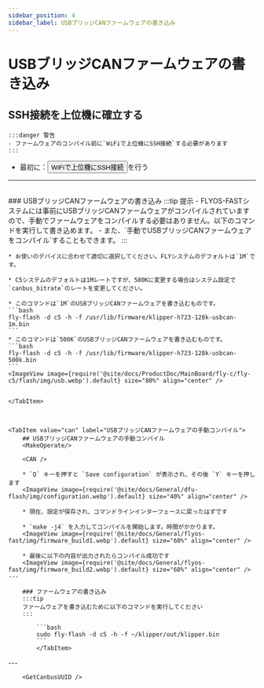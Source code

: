 ```yaml
---
sidebar_position: 4
sidebar_label: USBブリッジCANファームウェアの書き込み
---
```



# USBブリッジCANファームウェアの書き込み

## SSH接続を上位機に確立する

    :::danger 警告
    - ファームウェアのコンパイル前に`WiFiで上位機にSSH接続`する必要があります
    :::

 * 最初に：<Button variant="contained" disableElevation component="a" rel="noopener" href="/docs/ProductDoc/MainBoard/fly-c/fly-c5/ssh#使用wifi接続して上位機にsshする">WiFiで上位機にSSH接続</Button>を行う  
 ---
 <br/>

<Tabs>
    <TabItem value="usb" label="USBブリッジCANファームウェアの書き込み" default>
    ### USBブリッジCANファームウェアの書き込み
    :::tip 提示
    - FLYOS-FASTシステムには事前にUSBブリッジCANファームウェアがコンパイルされていますので、手動でファームウェアをコンパイルする必要はありません。以下のコマンドを実行して書き込めます。
    - また、`手動でUSBブリッジCANファームウェアをコンパイル`することもできます。
    :::

    * お使いのデバイスに合わせて適切に選択してください。FLYシステムのデフォルトは`1M`です。

    * C5システムのデフォルトは1Mレートですが、500Kに変更する場合はシステム設定で`canbus_bitrate`のレートを変更してください。

    * このコマンドは`1M`のUSBブリッジCANファームウェアを書き込むものです。
    ```bash
    fly-flash -d c5 -h -f /usr/lib/firmware/klipper-h723-128k-usbcan-1m.bin
    ```
    * このコマンドは`500K`のUSBブリッジCANファームウェアを書き込むものです。
    ```bash
    fly-flash -d c5 -h -f /usr/lib/firmware/klipper-h723-128k-usbcan-500k.bin
    ```
    <ImageView image={require('@site/docs/ProductDoc/MainBoard/fly-c/fly-c5/flash/img/usb.webp').default} size="80%" align="center" />


    </TabItem>



    <TabItem value="can" label="USBブリッジCANファームウェアの手動コンパイル">
        ## USBブリッジCANファームウェアの手動コンパイル
        <MakeOperate/>
    
        <CAN />
    
        * `Q` キーを押すと `Save configuration` が表示され、その後 `Y` キーを押します
        <ImageView image={require('@site/docs/General/dfu-flash/img/configuration.webp').default} size="40%" align="center" />
    
        * 現在、設定が保存され、コマンドラインインターフェースに戻ったはずです
    
        * `make -j4` を入力してコンパイルを開始します。時間がかかります。
        <ImageView image={require('@site/docs/General/flyos-fast/img/firmware_build1.webp').default} size="60%" align="center" />
    
        * 最後に以下の内容が出力されたらコンパイル成功です
        <ImageView image={require('@site/docs/General/flyos-fast/img/firmware_build2.webp').default} size="60%" align="center" />
    ---

        ### ファームウェアの書き込み
        :::tip
        ファームウェアを書き込むために以下のコマンドを実行してください
        :::
        
            ```bash
            sudo fly-flash -d c5 -h -f ~/klipper/out/klipper.bin
            ```
            </TabItem>
</Tabs>
---

<br/>

        <GetCanbusUUID />
